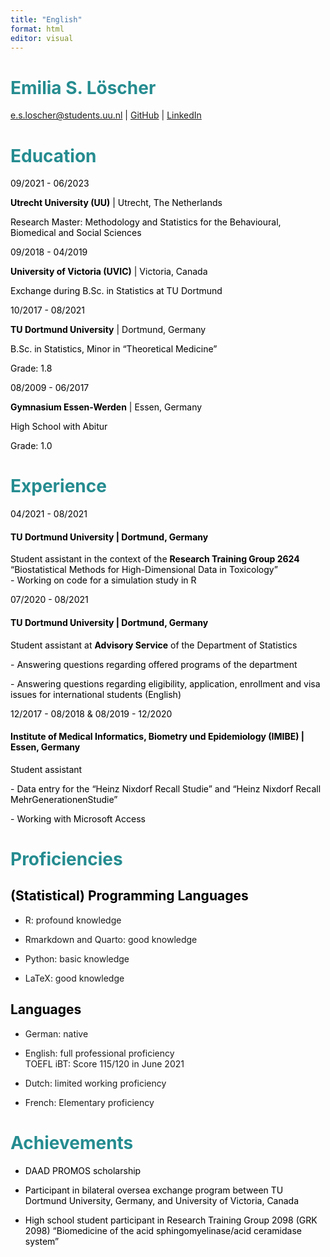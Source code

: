 ```yaml
---
title: "English"
format: html
editor: visual
---
```


# Emilia S. Löscher {style="color: #258c90"}

::: center
[e.s.loscher\@students.uu.nl](mailto:e.s.loscher@students.uu.nl) \| [GitHub](https://github.com/emsulo) \| [LinkedIn](https://www.linkedin.com/in/emilia-l%C3%B6scher-1b5717249/)
:::

# Education {style="color: #258c90"}

::: grid
::: {.g-col-4 style="color: black"}
09/2021 - 06/2023
:::

::: {.g-col-8 style="color: black"}
**Utrecht University (UU)** \| Utrecht, The Netherlands

Research Master: Methodology and Statistics for the Behavioural, Biomedical and Social Sciences
:::

::: {.g-col-4 style="color: black"}
09/2018 - 04/2019
:::

::: {.g-col-8 style="color: black"}
**University of Victoria (UVIC)** \| Victoria, Canada

Exchange during B.Sc. in Statistics at TU Dortmund
:::

::: {.g-col-4 style="color: black"}
10/2017 - 08/2021
:::

::: {.g-col-8 style="color: black"}
**TU Dortmund University** \| Dortmund, Germany

B.Sc. in Statistics, Minor in "Theoretical Medicine"

Grade: 1.8
:::

::: {.g-col-4 style="color: black"}
08/2009 - 06/2017
:::

::: {.g-col-8 style="color: black"}
**Gymnasium Essen-Werden** \| Essen, Germany

High School with Abitur

Grade: 1.0
:::
:::

# Experience {style="color: #258c90"}

::: grid
::: {.g-col-4 style="color: black"}
04/2021 - 08/2021
:::

::: {.g-col-8 style="color: black"}
#### TU Dortmund University \| Dortmund, Germany

Student assistant in the context of the **Research Training Group 2624** "Biostatistical Methods for High-Dimensional Data in Toxicology"\
- Working on code for a simulation study in R
:::

::: {.g-col-4 style="color: black"}
07/2020 - 08/2021
:::

::: {.g-col-8 style="color: black"}
#### TU Dortmund University \| Dortmund, Germany

Student assistant at **Advisory Service** of the Department of Statistics

\- Answering questions regarding offered programs of the department

\- Answering questions regarding eligibility, application, enrollment and visa issues for international students (English)
:::

::: {.g-col-4 style="color: black"}
12/2017 - 08/2018 & 08/2019 - 12/2020
:::

::: {.g-col-8 style="color: black"}
#### Institute of Medical Informatics, Biometry und Epidemiology (IMIBE) \| Essen, Germany

Student assistant

\- Data entry for the "Heinz Nixdorf Recall Studie" and "Heinz Nixdorf Recall MehrGenerationenStudie"

\- Working with Microsoft Access
:::
:::

# Proficiencies {style="color: #258c90"}

## (Statistical) Programming Languages {style="color: black"}

-   R: profound knowledge

-   Rmarkdown and Quarto: good knowledge

-   Python: basic knowledge

-   LaTeX: good knowledge

## Languages {style="color: black"}

-   German: native

-   English: full professional proficiency\
    TOEFL iBT: Score 115/120 in June 2021

-   Dutch: limited working proficiency

-   French: Elementary proficiency

# Achievements {style="color:  #258c90"}

::: grid
::: {.g-col-12 style="color: black"}
-   DAAD PROMOS scholarship

-   Participant in bilateral oversea exchange program between TU Dortmund University, Germany, and University of Victoria, Canada

-   High school student participant in Research Training Group 2098 (GRK 2098) "Biomedicine of the acid sphingomyelinase/acid ceramidase system"
:::
:::

